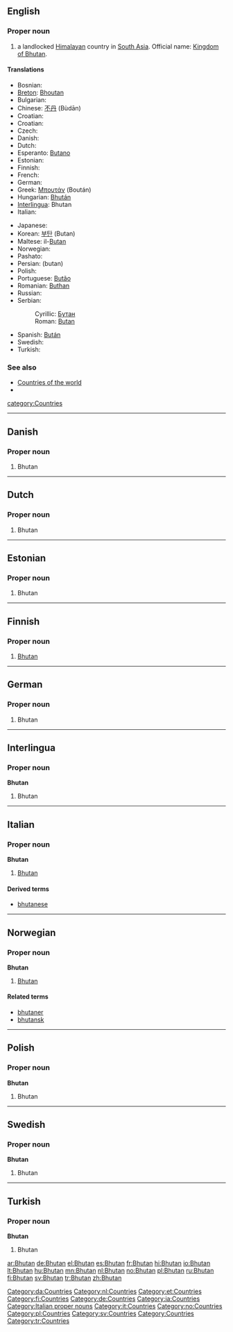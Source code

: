 {{wikipedia}}
==English==

===Proper noun===
{{en-proper noun}}

# a landlocked [[Himalayan]] country in [[South Asia]]. Official name: [[Kingdom of Bhutan]].

====Translations====
{{trans-top|Himalyan country}}
* Bosnian: {{t-|bs|Butan|m}}
* [[Breton]]: [[Bhoutan]]
* Bulgarian: {{t+|bg|Бутан|sc=Cyrl}}
* Chinese: [[不丹]] (Bùdān)
* Croatian: {{t-|hr|Butan|m}}
* Croatian: {{t-|hr|Butan|m}}
* Czech: {{t+|cs|Bhútán|m}}
* Danish: {{t-|da|Bhutan}}
* Dutch: {{t+|nl|Bhutan}}
* Esperanto: [[Butano]]
* Estonian: {{t-|et|Bhutan}}
* Finnish: {{t+|fi|Bhutan}}
* French: {{t+|fr|Bhoutan}}
* German: {{t+|de|Bhutan}}
* Greek: [[Μπουτάν]] (Boután) {{n}}
* Hungarian: [[Bhután]]
* [[Interlingua]]: Bhutan
* Italian: {{t-|it|Bhutan}}
{{trans-mid}}
* Japanese: {{t+|ja|ブータン|tr=Būtan|sc=Jpan}}
* Korean: [[부탄]] (Butan)
* Maltese: il-[[Butan]]
* Norwegian: {{t+|no|Bhutan}}
* Pashato: {{PSchar|[[بهوټان]]}}
* Persian: {{fa-Arab|[[بوتان]]}}  (butan)
* Polish: {{t+|pl|Bhutan}}
* Portuguese: [[Butão]]
* Romanian: [[Buthan]] {{n}}
* Russian: {{t+|ru|Бутан|sc=Cyrl}}
* Serbian:
*: Cyrillic: [[Бутан]] {{m}}
*: Roman: [[Butan#Serbian|Butan]] {{m}}
* Spanish: [[Bután]]
* Swedish: {{t+|sv|Bhutan}}
* Turkish: {{t+|tr|Bhutan}}
{{trans-bottom}}

===See also===
* [[Appendix:Countries of the world|Countries of the world]]
* {{pedialite}}

[[category:Countries]]
----

==Danish==

===Proper noun===
{{infl|da|proper noun}}

# Bhutan

[[Category:da:Countries]]

----

==Dutch==

===Proper noun===
{{infl|nl|proper noun}}

# Bhutan

[[Category:nl:Countries]]

----

==Estonian==

===Proper noun===
{{infl|et|proper noun}}

# Bhutan {{et-country}}

[[Category:et:Countries]]

----

==Finnish==
{{wikipedia|lang=fi}}

===Proper noun===
{{fi-noun|proper=true}}

# [[#English|Bhutan]]

[[Category:fi:Countries]]

----

==German==
{{wikipedia|lang=de}}
===Proper noun===
{{infl|de|proper noun}}

# Bhutan

[[Category:de:Countries]]

----

==Interlingua==

===Proper noun===
'''Bhutan'''

# Bhutan

[[Category:ia:Countries]]

----

==Italian==
{{wikipedia|lang=it}}

===Proper noun===
'''Bhutan''' {{m}}

# [[#English|Bhutan]]

====Derived terms====
* [[bhutanese]]

[[Category:Italian proper nouns]]
[[Category:it:Countries]]

----

==Norwegian==

===Proper noun===
'''Bhutan'''

# [[#English|Bhutan]]

====Related terms====
* [[bhutaner]]
* [[bhutansk]]

[[Category:no:Countries]]

----

==Polish==

===Proper noun===
'''Bhutan'''

# Bhutan

[[Category:pl:Countries]]

----

==Swedish==

===Proper noun===
'''Bhutan'''

# Bhutan

[[Category:sv:Countries]]

----

==Turkish==

===Proper noun===
'''Bhutan'''

# Bhutan

[[Category:Countries]]
[[Category:tr:Countries]]

[[ar:Bhutan]]
[[de:Bhutan]]
[[el:Bhutan]]
[[es:Bhutan]]
[[fr:Bhutan]]
[[hi:Bhutan]]
[[io:Bhutan]]
[[lt:Bhutan]]
[[hu:Bhutan]]
[[mn:Bhutan]]
[[nl:Bhutan]]
[[no:Bhutan]]
[[pl:Bhutan]]
[[ru:Bhutan]]
[[fi:Bhutan]]
[[sv:Bhutan]]
[[tr:Bhutan]]
[[zh:Bhutan]]